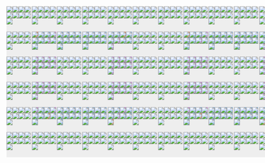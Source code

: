 
```{=html}
<div style="display:flex; flex-direction:row; justify-content: space-around; margin:50px;">
        <div style="display:flex; flex-direction:column; align-items:center;">
    <div style="
    width: 400px;
    aspect-ratio:1;
    margin: 0;
    margin-left:auto;
    margin-right:auto;
    grid-template-columns: 1fr 1fr 1fr 1fr 1fr 1fr ;
    display: grid;
    position:relative;
    background: #eee;" data-id="pushbox"><div class='bb' ><img src='res/tl.png' style='background: #ddd;' class='arrow atl ina' /><img src='res/tt.png' style='background: #ddd;' class='arrow att ina' /><img src='res/tr.png' style='background: #ddd;' class='arrow atr ina' /><img src='res/ll.png' style='background: #ddd;' class='arrow all ina' /><img src='res/dt.png' style='background: #ddd;' class='arrow adt ina' /><img src='res/rr.png' style='background: #ddd;' class='arrow arr ina' /><img src='res/bl.png' style='background: #ddd;' class='arrow abl ina' /><img src='res/bb.png' style='background: #ddd;' class='arrow abb ina' /><img src='res/br.png' style='background: #ddd;' class='arrow abr ina' /></div><div class='bb' ><img src='res/tl.png' style='background: #ddd;' class='arrow atl ina' /><img src='res/tt.png' style='background: #ddd;' class='arrow att ina' /><img src='res/tr.png' style='background: #ddd;' class='arrow atr ina' /><img src='res/ll.png' style='background: #ddd;' class='arrow all ina' /><img src='res/dt.png' style='background: #ddd;' class='arrow adt ina' /><img src='res/rr.png' style='background: #ddd;' class='arrow arr ina' /><img src='res/bl.png' style='background: #ddd;' class='arrow abl ina' /><img src='res/bb.png' style='background: #ddd;' class='arrow abb ina' /><img src='res/br.png' style='background: #ddd;' class='arrow abr ina' /></div><div class='bb' ><img src='res/tl.png' style='background: #ddd;' class='arrow atl ina' /><img src='res/tt.png' style='background: #ddd;' class='arrow att ina' /><img src='res/tr.png' style='background: #ddd;' class='arrow atr ina' /><img src='res/ll.png' style='background: #ddd;' class='arrow all ina' /><img src='res/dt.png' style='background: #ddd;' class='arrow adt ina' /><img src='res/rr.png' style='background: #ddd;' class='arrow arr ina' /><img src='res/bl.png' style='background: #ddd;' class='arrow abl ina' /><img src='res/bb.png' style='background: #ddd;' class='arrow abb ina' /><img src='res/br.png' style='background: #ddd;' class='arrow abr ina' /></div><div class='bb' ><img src='res/tl.png' style='background: #ddd;' class='arrow atl ina' /><img src='res/tt.png' style='background: #ddd;' class='arrow att ina' /><img src='res/tr.png' style='background: #ddd;' class='arrow atr ina' /><img src='res/ll.png' style='background: #ddd;' class='arrow all ina' /><img src='res/dt.png' style='background: #ddd;' class='arrow adt ina' /><img src='res/rr.png' style='background: #ddd;' class='arrow arr ina' /><img src='res/bl.png' style='background: #ddd;' class='arrow abl ina' /><img src='res/bb.png' style='background: #ddd;' class='arrow abb ina' /><img src='res/br.png' style='background: #ddd;' class='arrow abr ina' /></div><div class='bb' ><img src='res/tl.png' style='background: #ddd;' class='arrow atl ina' /><img src='res/tt.png' style='background: #ddd;' class='arrow att ina' /><img src='res/tr.png' style='background: #ddd;' class='arrow atr ina' /><img src='res/ll.png' style='background: #ddd;' class='arrow all ina' /><img src='res/dt.png' style='background: #ddd;' class='arrow adt ina' /><img src='res/rr.png' style='background: #ddd;' class='arrow arr ina' /><img src='res/bl.png' style='background: #ddd;' class='arrow abl ina' /><img src='res/bb.png' style='background: #ddd;' class='arrow abb ina' /><img src='res/br.png' style='background: #ddd;' class='arrow abr ina' /></div><div class='bb' ><img src='res/tl.png' style='background: #ddd;' class='arrow atl ina' /><img src='res/tt.png' style='background: #ddd;' class='arrow att ina' /><img src='res/tr.png' style='background: #ddd;' class='arrow atr ina' /><img src='res/ll.png' style='background: #ddd;' class='arrow all ina' /><img src='res/dt.png' style='background: #ddd;' class='arrow adt ina' /><img src='res/rr.png' style='background: #ddd;' class='arrow arr ina' /><img src='res/bl.png' style='background: #ddd;' class='arrow abl ina' /><img src='res/bb.png' style='background: #ddd;' class='arrow abb ina' /><img src='res/br.png' style='background: #ddd;' class='arrow abr ina' /></div><div class='bb' ><img src='res/tl.png' style='background: #ddd;' class='arrow atl ina' /><img src='res/tt.png' style='background: #ddd;' class='arrow att ina' /><img src='res/tr.png' style='background: #ddd;' class='arrow atr ina' /><img src='res/ll.png' style='background: #ddd;' class='arrow all ina' /><img src='res/dt.png' style='background: #ddd;' class='arrow adt ina' /><img src='res/rr.png' style='background: #ddd;' class='arrow arr ina' /><img src='res/bl.png' style='background: #ddd;' class='arrow abl ina' /><img src='res/bb.png' style='background: #ddd;' class='arrow abb ina' /><img src='res/br.png' style='background: #ddd;' class='arrow abr ina' /></div><div class='bb' ><img src='res/tl.png' style='background: #cc967a;' class='arrow atl ' /><img src='res/tt.png' style='background: #8fadcc;' class='arrow att ' /><img src='res/tr.png' style='background: #8fadcc;' class='arrow atr ' /><img src='res/ll.png' style='background: #bd8fcc;' class='arrow all ' /><img src='res/dt.png' style='background: #8fadcc;' class='arrow adt ina' /><img src='res/rr.png' style='background: #8fadcc;' class='arrow arr ina' /><img src='res/bl.png' style='background: #bd8fcc;' class='arrow abl ' /><img src='res/bb.png' style='background: #8fadcc;' class='arrow abb ina' /><img src='res/br.png' style='background: #8fadcc;' class='arrow abr ina' /></div><div class='bb' ><img src='res/tl.png' style='background: #8fadcc;' class='arrow atl ' /><img src='res/tt.png' style='background: #8fadcc;' class='arrow att ' /><img src='res/tr.png' style='background: #8fadcc;' class='arrow atr ' /><img src='res/ll.png' style='background: #8fadcc;' class='arrow all ina' /><img src='res/dt.png' style='background: #8fadcc;' class='arrow adt ina' /><img src='res/rr.png' style='background: #8fadcc;' class='arrow arr ina' /><img src='res/bl.png' style='background: #8fadcc;' class='arrow abl ina' /><img src='res/bb.png' style='background: #8fadcc;' class='arrow abb ina' /><img src='res/br.png' style='background: #8fadcc;' class='arrow abr ina' /></div><div class='bb' ><img src='res/tl.png' style='background: #8fadcc;' class='arrow atl ' /><img src='res/tt.png' style='background: #8fadcc;' class='arrow att ' /><img src='res/tr.png' style='background: #8fadcc;' class='arrow atr ' /><img src='res/ll.png' style='background: #8fadcc;' class='arrow all ina' /><img src='res/dt.png' style='background: #8fadcc;' class='arrow adt ina' /><img src='res/rr.png' style='background: #8fadcc;' class='arrow arr ina' /><img src='res/bl.png' style='background: #8fadcc;' class='arrow abl ina' /><img src='res/bb.png' style='background: #8fadcc;' class='arrow abb ina' /><img src='res/br.png' style='background: #8fadcc;' class='arrow abr ina' /></div><div class='bb' ><img src='res/tl.png' style='background: #8fadcc;' class='arrow atl ' /><img src='res/tt.png' style='background: #8fadcc;' class='arrow att ' /><img src='res/tr.png' style='background: #cc967a;' class='arrow atr ' /><img src='res/ll.png' style='background: #8fadcc;' class='arrow all ina' /><img src='res/dt.png' style='background: #8fadcc;' class='arrow adt ina' /><img src='res/rr.png' style='background: #bd8fcc;' class='arrow arr ' /><img src='res/bl.png' style='background: #8fadcc;' class='arrow abl ina' /><img src='res/bb.png' style='background: #8fadcc;' class='arrow abb ina' /><img src='res/br.png' style='background: #bd8fcc;' class='arrow abr ' /></div><div class='bb' ><img src='res/tl.png' style='background: #ddd;' class='arrow atl ina' /><img src='res/tt.png' style='background: #ddd;' class='arrow att ina' /><img src='res/tr.png' style='background: #ddd;' class='arrow atr ina' /><img src='res/ll.png' style='background: #ddd;' class='arrow all ina' /><img src='res/dt.png' style='background: #ddd;' class='arrow adt ina' /><img src='res/rr.png' style='background: #ddd;' class='arrow arr ina' /><img src='res/bl.png' style='background: #ddd;' class='arrow abl ina' /><img src='res/bb.png' style='background: #ddd;' class='arrow abb ina' /><img src='res/br.png' style='background: #ddd;' class='arrow abr ina' /></div><div class='bb' ><img src='res/tl.png' style='background: #ddd;' class='arrow atl ina' /><img src='res/tt.png' style='background: #ddd;' class='arrow att ina' /><img src='res/tr.png' style='background: #ddd;' class='arrow atr ina' /><img src='res/ll.png' style='background: #ddd;' class='arrow all ina' /><img src='res/dt.png' style='background: #ddd;' class='arrow adt ina' /><img src='res/rr.png' style='background: #ddd;' class='arrow arr ina' /><img src='res/bl.png' style='background: #ddd;' class='arrow abl ina' /><img src='res/bb.png' style='background: #ddd;' class='arrow abb ina' /><img src='res/br.png' style='background: #ddd;' class='arrow abr ina' /></div><div class='bb' ><img src='res/tl.png' style='background: #bd8fcc;' class='arrow atl ' /><img src='res/tt.png' style='background: #bd8fcc;' class='arrow att ina' /><img src='res/tr.png' style='background: #bd8fcc;' class='arrow atr ina' /><img src='res/ll.png' style='background: #bd8fcc;' class='arrow all ' /><img src='res/dt.png' style='background: #bd8fcc;' class='arrow adt ina' /><img src='res/rr.png' style='background: #bd8fcc;' class='arrow arr ina' /><img src='res/bl.png' style='background: #bd8fcc;' class='arrow abl ' /><img src='res/bb.png' style='background: #bd8fcc;' class='arrow abb ina' /><img src='res/br.png' style='background: #bd8fcc;' class='arrow abr ina' /></div><div class='bb' ><img src='res/tl.png' style='background: #ddd;' class='arrow atl ina' /><img src='res/tt.png' style='background: #ddd;' class='arrow att ina' /><img src='res/tr.png' style='background: #ddd;' class='arrow atr ina' /><img src='res/ll.png' style='background: #ddd;' class='arrow all ina' /><img src='res/dt.png' style='background: #ddd;' class='arrow adt ina' /><img src='res/rr.png' style='background: #ddd;' class='arrow arr ina' /><img src='res/bl.png' style='background: #ddd;' class='arrow abl ina' /><img src='res/bb.png' style='background: #ddd;' class='arrow abb ina' /><img src='res/br.png' style='background: #ddd;' class='arrow abr ina' /></div><div class='bb' ><img src='res/tl.png' style='background: #ddd;' class='arrow atl ina' /><img src='res/tt.png' style='background: #ddd;' class='arrow att ina' /><img src='res/tr.png' style='background: #ddd;' class='arrow atr ina' /><img src='res/ll.png' style='background: #ddd;' class='arrow all ina' /><img src='res/dt.png' style='background: #ddd;' class='arrow adt ina' /><img src='res/rr.png' style='background: #ddd;' class='arrow arr ina' /><img src='res/bl.png' style='background: #ddd;' class='arrow abl ina' /><img src='res/bb.png' style='background: #ddd;' class='arrow abb ina' /><img src='res/br.png' style='background: #ddd;' class='arrow abr ina' /></div><div class='bb' ><img src='res/tl.png' style='background: #bd8fcc;' class='arrow atl ina' /><img src='res/tt.png' style='background: #bd8fcc;' class='arrow att ina' /><img src='res/tr.png' style='background: #bd8fcc;' class='arrow atr ' /><img src='res/ll.png' style='background: #bd8fcc;' class='arrow all ina' /><img src='res/dt.png' style='background: #bd8fcc;' class='arrow adt ina' /><img src='res/rr.png' style='background: #bd8fcc;' class='arrow arr ' /><img src='res/bl.png' style='background: #bd8fcc;' class='arrow abl ina' /><img src='res/bb.png' style='background: #bd8fcc;' class='arrow abb ina' /><img src='res/br.png' style='background: #bd8fcc;' class='arrow abr ' /></div><div class='bb' ><img src='res/tl.png' style='background: #ddd;' class='arrow atl ina' /><img src='res/tt.png' style='background: #ddd;' class='arrow att ina' /><img src='res/tr.png' style='background: #ddd;' class='arrow atr ina' /><img src='res/ll.png' style='background: #ddd;' class='arrow all ina' /><img src='res/dt.png' style='background: #ddd;' class='arrow adt ina' /><img src='res/rr.png' style='background: #ddd;' class='arrow arr ina' /><img src='res/bl.png' style='background: #ddd;' class='arrow abl ina' /><img src='res/bb.png' style='background: #ddd;' class='arrow abb ina' /><img src='res/br.png' style='background: #ddd;' class='arrow abr ina' /></div><div class='bb' ><img src='res/tl.png' style='background: #ddd;' class='arrow atl ina' /><img src='res/tt.png' style='background: #ddd;' class='arrow att ina' /><img src='res/tr.png' style='background: #ddd;' class='arrow atr ina' /><img src='res/ll.png' style='background: #ddd;' class='arrow all ina' /><img src='res/dt.png' style='background: #ddd;' class='arrow adt ina' /><img src='res/rr.png' style='background: #ddd;' class='arrow arr ina' /><img src='res/bl.png' style='background: #ddd;' class='arrow abl ina' /><img src='res/bb.png' style='background: #ddd;' class='arrow abb ina' /><img src='res/br.png' style='background: #ddd;' class='arrow abr ina' /></div><div class='bb' ><img src='res/tl.png' style='background: #bd8fcc;' class='arrow atl ' /><img src='res/tt.png' style='background: #bd8fcc;' class='arrow att ina' /><img src='res/tr.png' style='background: #bd8fcc;' class='arrow atr ina' /><img src='res/ll.png' style='background: #bd8fcc;' class='arrow all ' /><img src='res/dt.png' style='background: #bd8fcc;' class='arrow adt ina' /><img src='res/rr.png' style='background: #bd8fcc;' class='arrow arr ina' /><img src='res/bl.png' style='background: #bd8fcc;' class='arrow abl ' /><img src='res/bb.png' style='background: #bd8fcc;' class='arrow abb ina' /><img src='res/br.png' style='background: #bd8fcc;' class='arrow abr ina' /></div><div class='bb' ><img src='res/tl.png' style='background: #ddd;' class='arrow atl ina' /><img src='res/tt.png' style='background: #ddd;' class='arrow att ina' /><img src='res/tr.png' style='background: #ddd;' class='arrow atr ina' /><img src='res/ll.png' style='background: #ddd;' class='arrow all ina' /><img src='res/dt.png' style='background: #ddd;' class='arrow adt ina' /><img src='res/rr.png' style='background: #ddd;' class='arrow arr ina' /><img src='res/bl.png' style='background: #ddd;' class='arrow abl ina' /><img src='res/bb.png' style='background: #ddd;' class='arrow abb ina' /><img src='res/br.png' style='background: #ddd;' class='arrow abr ina' /></div><div class='bb' ><img src='res/tl.png' style='background: #ddd;' class='arrow atl ina' /><img src='res/tt.png' style='background: #ddd;' class='arrow att ina' /><img src='res/tr.png' style='background: #ddd;' class='arrow atr ina' /><img src='res/ll.png' style='background: #ddd;' class='arrow all ina' /><img src='res/dt.png' style='background: #ddd;' class='arrow adt ina' /><img src='res/rr.png' style='background: #ddd;' class='arrow arr ina' /><img src='res/bl.png' style='background: #ddd;' class='arrow abl ina' /><img src='res/bb.png' style='background: #ddd;' class='arrow abb ina' /><img src='res/br.png' style='background: #ddd;' class='arrow abr ina' /></div><div class='bb' ><img src='res/tl.png' style='background: #bd8fcc;' class='arrow atl ina' /><img src='res/tt.png' style='background: #bd8fcc;' class='arrow att ina' /><img src='res/tr.png' style='background: #bd8fcc;' class='arrow atr ' /><img src='res/ll.png' style='background: #bd8fcc;' class='arrow all ina' /><img src='res/dt.png' style='background: #bd8fcc;' class='arrow adt ina' /><img src='res/rr.png' style='background: #bd8fcc;' class='arrow arr ' /><img src='res/bl.png' style='background: #bd8fcc;' class='arrow abl ina' /><img src='res/bb.png' style='background: #bd8fcc;' class='arrow abb ina' /><img src='res/br.png' style='background: #bd8fcc;' class='arrow abr ' /></div><div class='bb' ><img src='res/tl.png' style='background: #ddd;' class='arrow atl ina' /><img src='res/tt.png' style='background: #ddd;' class='arrow att ina' /><img src='res/tr.png' style='background: #ddd;' class='arrow atr ina' /><img src='res/ll.png' style='background: #ddd;' class='arrow all ina' /><img src='res/dt.png' style='background: #ddd;' class='arrow adt ina' /><img src='res/rr.png' style='background: #ddd;' class='arrow arr ina' /><img src='res/bl.png' style='background: #ddd;' class='arrow abl ina' /><img src='res/bb.png' style='background: #ddd;' class='arrow abb ina' /><img src='res/br.png' style='background: #ddd;' class='arrow abr ina' /></div><div class='bb' ><img src='res/tl.png' style='background: #ddd;' class='arrow atl ina' /><img src='res/tt.png' style='background: #ddd;' class='arrow att ina' /><img src='res/tr.png' style='background: #ddd;' class='arrow atr ina' /><img src='res/ll.png' style='background: #ddd;' class='arrow all ina' /><img src='res/dt.png' style='background: #ddd;' class='arrow adt ina' /><img src='res/rr.png' style='background: #ddd;' class='arrow arr ina' /><img src='res/bl.png' style='background: #ddd;' class='arrow abl ina' /><img src='res/bb.png' style='background: #ddd;' class='arrow abb ina' /><img src='res/br.png' style='background: #ddd;' class='arrow abr ina' /></div><div class='bb' ><img src='res/tl.png' style='background: #bd8fcc;' class='arrow atl ' /><img src='res/tt.png' style='background: #8fadcc;' class='arrow att ina' /><img src='res/tr.png' style='background: #8fadcc;' class='arrow atr ina' /><img src='res/ll.png' style='background: #bd8fcc;' class='arrow all ' /><img src='res/dt.png' style='background: #8fadcc;' class='arrow adt ina' /><img src='res/rr.png' style='background: #8fadcc;' class='arrow arr ina' /><img src='res/bl.png' style='background: #cc967a;' class='arrow abl ' /><img src='res/bb.png' style='background: #8fadcc;' class='arrow abb ' /><img src='res/br.png' style='background: #8fadcc;' class='arrow abr ' /></div><div class='bb' ><img src='res/tl.png' style='background: #8fadcc;' class='arrow atl ina' /><img src='res/tt.png' style='background: #8fadcc;' class='arrow att ina' /><img src='res/tr.png' style='background: #8fadcc;' class='arrow atr ina' /><img src='res/ll.png' style='background: #8fadcc;' class='arrow all ina' /><img src='res/dt.png' style='background: #8fadcc;' class='arrow adt ina' /><img src='res/rr.png' style='background: #8fadcc;' class='arrow arr ina' /><img src='res/bl.png' style='background: #8fadcc;' class='arrow abl ' /><img src='res/bb.png' style='background: #8fadcc;' class='arrow abb ' /><img src='res/br.png' style='background: #8fadcc;' class='arrow abr ' /></div><div class='bb' ><img src='res/tl.png' style='background: #8fadcc;' class='arrow atl ina' /><img src='res/tt.png' style='background: #8fadcc;' class='arrow att ina' /><img src='res/tr.png' style='background: #8fadcc;' class='arrow atr ina' /><img src='res/ll.png' style='background: #8fadcc;' class='arrow all ina' /><img src='res/dt.png' style='background: #8fadcc;' class='arrow adt ina' /><img src='res/rr.png' style='background: #8fadcc;' class='arrow arr ina' /><img src='res/bl.png' style='background: #8fadcc;' class='arrow abl ' /><img src='res/bb.png' style='background: #8fadcc;' class='arrow abb ' /><img src='res/br.png' style='background: #8fadcc;' class='arrow abr ' /></div><div class='bb' ><img src='res/tl.png' style='background: #8fadcc;' class='arrow atl ina' /><img src='res/tt.png' style='background: #8fadcc;' class='arrow att ina' /><img src='res/tr.png' style='background: #bd8fcc;' class='arrow atr ' /><img src='res/ll.png' style='background: #8fadcc;' class='arrow all ina' /><img src='res/dt.png' style='background: #8fadcc;' class='arrow adt ina' /><img src='res/rr.png' style='background: #bd8fcc;' class='arrow arr ' /><img src='res/bl.png' style='background: #8fadcc;' class='arrow abl ' /><img src='res/bb.png' style='background: #8fadcc;' class='arrow abb ' /><img src='res/br.png' style='background: #cc967a;' class='arrow abr ' /></div><div class='bb' ><img src='res/tl.png' style='background: #ddd;' class='arrow atl ina' /><img src='res/tt.png' style='background: #ddd;' class='arrow att ina' /><img src='res/tr.png' style='background: #ddd;' class='arrow atr ina' /><img src='res/ll.png' style='background: #ddd;' class='arrow all ina' /><img src='res/dt.png' style='background: #ddd;' class='arrow adt ina' /><img src='res/rr.png' style='background: #ddd;' class='arrow arr ina' /><img src='res/bl.png' style='background: #ddd;' class='arrow abl ina' /><img src='res/bb.png' style='background: #ddd;' class='arrow abb ina' /><img src='res/br.png' style='background: #ddd;' class='arrow abr ina' /></div><div class='bb' ><img src='res/tl.png' style='background: #ddd;' class='arrow atl ina' /><img src='res/tt.png' style='background: #ddd;' class='arrow att ina' /><img src='res/tr.png' style='background: #ddd;' class='arrow atr ina' /><img src='res/ll.png' style='background: #ddd;' class='arrow all ina' /><img src='res/dt.png' style='background: #ddd;' class='arrow adt ina' /><img src='res/rr.png' style='background: #ddd;' class='arrow arr ina' /><img src='res/bl.png' style='background: #ddd;' class='arrow abl ina' /><img src='res/bb.png' style='background: #ddd;' class='arrow abb ina' /><img src='res/br.png' style='background: #ddd;' class='arrow abr ina' /></div><div class='bb' ><img src='res/tl.png' style='background: #ddd;' class='arrow atl ina' /><img src='res/tt.png' style='background: #ddd;' class='arrow att ina' /><img src='res/tr.png' style='background: #ddd;' class='arrow atr ina' /><img src='res/ll.png' style='background: #ddd;' class='arrow all ina' /><img src='res/dt.png' style='background: #ddd;' class='arrow adt ina' /><img src='res/rr.png' style='background: #ddd;' class='arrow arr ina' /><img src='res/bl.png' style='background: #ddd;' class='arrow abl ina' /><img src='res/bb.png' style='background: #ddd;' class='arrow abb ina' /><img src='res/br.png' style='background: #ddd;' class='arrow abr ina' /></div><div class='bb' ><img src='res/tl.png' style='background: #ddd;' class='arrow atl ina' /><img src='res/tt.png' style='background: #ddd;' class='arrow att ina' /><img src='res/tr.png' style='background: #ddd;' class='arrow atr ina' /><img src='res/ll.png' style='background: #ddd;' class='arrow all ina' /><img src='res/dt.png' style='background: #ddd;' class='arrow adt ina' /><img src='res/rr.png' style='background: #ddd;' class='arrow arr ina' /><img src='res/bl.png' style='background: #ddd;' class='arrow abl ina' /><img src='res/bb.png' style='background: #ddd;' class='arrow abb ina' /><img src='res/br.png' style='background: #ddd;' class='arrow abr ina' /></div><div class='bb' ><img src='res/tl.png' style='background: #ddd;' class='arrow atl ina' /><img src='res/tt.png' style='background: #ddd;' class='arrow att ina' /><img src='res/tr.png' style='background: #ddd;' class='arrow atr ina' /><img src='res/ll.png' style='background: #ddd;' class='arrow all ina' /><img src='res/dt.png' style='background: #ddd;' class='arrow adt ina' /><img src='res/rr.png' style='background: #ddd;' class='arrow arr ina' /><img src='res/bl.png' style='background: #ddd;' class='arrow abl ina' /><img src='res/bb.png' style='background: #ddd;' class='arrow abb ina' /><img src='res/br.png' style='background: #ddd;' class='arrow abr ina' /></div><div class='bb' ><img src='res/tl.png' style='background: #ddd;' class='arrow atl ina' /><img src='res/tt.png' style='background: #ddd;' class='arrow att ina' /><img src='res/tr.png' style='background: #ddd;' class='arrow atr ina' /><img src='res/ll.png' style='background: #ddd;' class='arrow all ina' /><img src='res/dt.png' style='background: #ddd;' class='arrow adt ina' /><img src='res/rr.png' style='background: #ddd;' class='arrow arr ina' /><img src='res/bl.png' style='background: #ddd;' class='arrow abl ina' /><img src='res/bb.png' style='background: #ddd;' class='arrow abb ina' /><img src='res/br.png' style='background: #ddd;' class='arrow abr ina' /></div><div class='bb' ><img src='res/tl.png' style='background: #ddd;' class='arrow atl ina' /><img src='res/tt.png' style='background: #ddd;' class='arrow att ina' /><img src='res/tr.png' style='background: #ddd;' class='arrow atr ina' /><img src='res/ll.png' style='background: #ddd;' class='arrow all ina' /><img src='res/dt.png' style='background: #ddd;' class='arrow adt ina' /><img src='res/rr.png' style='background: #ddd;' class='arrow arr ina' /><img src='res/bl.png' style='background: #ddd;' class='arrow abl ina' /><img src='res/bb.png' style='background: #ddd;' class='arrow abb ina' /><img src='res/br.png' style='background: #ddd;' class='arrow abr ina' /></div>
    </div>
</div><div style="display:flex; flex-direction:column; align-items:center;">
    <div style="
    width: 400px;
    aspect-ratio:1;
    margin: 0;
    margin-left:auto;
    margin-right:auto;
    grid-template-columns: 1fr 1fr 1fr 1fr 1fr 1fr ;
    display: grid;
    position:relative;
    background: #eee;" data-id="pushbox"><div class='bb' ><img src='res/tl.png' style='background: #ddd;' class='arrow atl ina' /><img src='res/tt.png' style='background: #ddd;' class='arrow att ina' /><img src='res/tr.png' style='background: #ddd;' class='arrow atr ina' /><img src='res/ll.png' style='background: #ddd;' class='arrow all ina' /><img src='res/dt.png' style='background: #ddd;' class='arrow adt ina' /><img src='res/rr.png' style='background: #ddd;' class='arrow arr ina' /><img src='res/bl.png' style='background: #ddd;' class='arrow abl ina' /><img src='res/bb.png' style='background: #ddd;' class='arrow abb ina' /><img src='res/br.png' style='background: #ddd;' class='arrow abr ina' /></div><div class='bb' ><img src='res/tl.png' style='background: #ddd;' class='arrow atl ina' /><img src='res/tt.png' style='background: #ddd;' class='arrow att ina' /><img src='res/tr.png' style='background: #ddd;' class='arrow atr ina' /><img src='res/ll.png' style='background: #ddd;' class='arrow all ina' /><img src='res/dt.png' style='background: #ddd;' class='arrow adt ina' /><img src='res/rr.png' style='background: #ddd;' class='arrow arr ina' /><img src='res/bl.png' style='background: #ddd;' class='arrow abl ina' /><img src='res/bb.png' style='background: #ddd;' class='arrow abb ina' /><img src='res/br.png' style='background: #ddd;' class='arrow abr ina' /></div><div class='bb' ><img src='res/tl.png' style='background: #ddd;' class='arrow atl ina' /><img src='res/tt.png' style='background: #ddd;' class='arrow att ina' /><img src='res/tr.png' style='background: #ddd;' class='arrow atr ina' /><img src='res/ll.png' style='background: #ddd;' class='arrow all ina' /><img src='res/dt.png' style='background: #ddd;' class='arrow adt ina' /><img src='res/rr.png' style='background: #ddd;' class='arrow arr ina' /><img src='res/bl.png' style='background: #ddd;' class='arrow abl ina' /><img src='res/bb.png' style='background: #ddd;' class='arrow abb ina' /><img src='res/br.png' style='background: #ddd;' class='arrow abr ina' /></div><div class='bb' ><img src='res/tl.png' style='background: #ddd;' class='arrow atl ina' /><img src='res/tt.png' style='background: #ddd;' class='arrow att ina' /><img src='res/tr.png' style='background: #ddd;' class='arrow atr ina' /><img src='res/ll.png' style='background: #ddd;' class='arrow all ina' /><img src='res/dt.png' style='background: #ddd;' class='arrow adt ina' /><img src='res/rr.png' style='background: #ddd;' class='arrow arr ina' /><img src='res/bl.png' style='background: #ddd;' class='arrow abl ina' /><img src='res/bb.png' style='background: #ddd;' class='arrow abb ina' /><img src='res/br.png' style='background: #ddd;' class='arrow abr ina' /></div><div class='bb' ><img src='res/tl.png' style='background: #ddd;' class='arrow atl ina' /><img src='res/tt.png' style='background: #ddd;' class='arrow att ina' /><img src='res/tr.png' style='background: #ddd;' class='arrow atr ina' /><img src='res/ll.png' style='background: #ddd;' class='arrow all ina' /><img src='res/dt.png' style='background: #ddd;' class='arrow adt ina' /><img src='res/rr.png' style='background: #ddd;' class='arrow arr ina' /><img src='res/bl.png' style='background: #ddd;' class='arrow abl ina' /><img src='res/bb.png' style='background: #ddd;' class='arrow abb ina' /><img src='res/br.png' style='background: #ddd;' class='arrow abr ina' /></div><div class='bb' ><img src='res/tl.png' style='background: #ddd;' class='arrow atl ina' /><img src='res/tt.png' style='background: #ddd;' class='arrow att ina' /><img src='res/tr.png' style='background: #ddd;' class='arrow atr ina' /><img src='res/ll.png' style='background: #ddd;' class='arrow all ina' /><img src='res/dt.png' style='background: #ddd;' class='arrow adt ina' /><img src='res/rr.png' style='background: #ddd;' class='arrow arr ina' /><img src='res/bl.png' style='background: #ddd;' class='arrow abl ina' /><img src='res/bb.png' style='background: #ddd;' class='arrow abb ina' /><img src='res/br.png' style='background: #ddd;' class='arrow abr ina' /></div><div class='bb' ><img src='res/tl.png' style='background: #ddd;' class='arrow atl ina' /><img src='res/tt.png' style='background: #ddd;' class='arrow att ina' /><img src='res/tr.png' style='background: #ddd;' class='arrow atr ina' /><img src='res/ll.png' style='background: #ddd;' class='arrow all ina' /><img src='res/dt.png' style='background: #ddd;' class='arrow adt ina' /><img src='res/rr.png' style='background: #ddd;' class='arrow arr ina' /><img src='res/bl.png' style='background: #ddd;' class='arrow abl ina' /><img src='res/bb.png' style='background: #ddd;' class='arrow abb ina' /><img src='res/br.png' style='background: #ddd;' class='arrow abr ina' /></div><div class='bb' ><img src='res/tl.png' style='background: #cc967a;' class='arrow atl ' /><img src='res/tt.png' style='background: #8fadcc;' class='arrow att ' /><img src='res/tr.png' style='background: #8fadcc;' class='arrow atr ' /><img src='res/ll.png' style='background: #bd8fcc;' class='arrow all ' /><img src='res/dt.png' style='background: #8fadcc;' class='arrow adt ina' /><img src='res/rr.png' style='background: #8fadcc;' class='arrow arr ina' /><img src='res/bl.png' style='background: #bd8fcc;' class='arrow abl ' /><img src='res/bb.png' style='background: #8fadcc;' class='arrow abb ina' /><img src='res/br.png' style='background: #8fadcc;' class='arrow abr ina' /></div><div class='bb' ><img src='res/tl.png' style='background: #8fadcc;' class='arrow atl ' /><img src='res/tt.png' style='background: #8fadcc;' class='arrow att ' /><img src='res/tr.png' style='background: #8fadcc;' class='arrow atr ' /><img src='res/ll.png' style='background: #8fadcc;' class='arrow all ina' /><img src='res/dt.png' style='background: #8fadcc;' class='arrow adt ina' /><img src='res/rr.png' style='background: #8fadcc;' class='arrow arr ina' /><img src='res/bl.png' style='background: #8fadcc;' class='arrow abl ina' /><img src='res/bb.png' style='background: #8fadcc;' class='arrow abb ina' /><img src='res/br.png' style='background: #8fadcc;' class='arrow abr ina' /></div><div class='bb' ><img src='res/tl.png' style='background: #8fadcc;' class='arrow atl ' /><img src='res/tt.png' style='background: #8fadcc;' class='arrow att ' /><img src='res/tr.png' style='background: #8fadcc;' class='arrow atr ' /><img src='res/ll.png' style='background: #8fadcc;' class='arrow all ina' /><img src='res/dt.png' style='background: #8fadcc;' class='arrow adt ina' /><img src='res/rr.png' style='background: #8fadcc;' class='arrow arr ina' /><img src='res/bl.png' style='background: #8fadcc;' class='arrow abl ina' /><img src='res/bb.png' style='background: #8fadcc;' class='arrow abb ina' /><img src='res/br.png' style='background: #8fadcc;' class='arrow abr ina' /></div><div class='bb' ><img src='res/tl.png' style='background: #8fadcc;' class='arrow atl ' /><img src='res/tt.png' style='background: #8fadcc;' class='arrow att ' /><img src='res/tr.png' style='background: #cc967a;' class='arrow atr ' /><img src='res/ll.png' style='background: #8fadcc;' class='arrow all ina' /><img src='res/dt.png' style='background: #8fadcc;' class='arrow adt ina' /><img src='res/rr.png' style='background: #bd8fcc;' class='arrow arr ' /><img src='res/bl.png' style='background: #8fadcc;' class='arrow abl ina' /><img src='res/bb.png' style='background: #8fadcc;' class='arrow abb ina' /><img src='res/br.png' style='background: #bd8fcc;' class='arrow abr ' /></div><div class='bb' ><img src='res/tl.png' style='background: #ddd;' class='arrow atl ina' /><img src='res/tt.png' style='background: #ddd;' class='arrow att ina' /><img src='res/tr.png' style='background: #ddd;' class='arrow atr ina' /><img src='res/ll.png' style='background: #ddd;' class='arrow all ina' /><img src='res/dt.png' style='background: #ddd;' class='arrow adt ina' /><img src='res/rr.png' style='background: #ddd;' class='arrow arr ina' /><img src='res/bl.png' style='background: #ddd;' class='arrow abl ina' /><img src='res/bb.png' style='background: #ddd;' class='arrow abb ina' /><img src='res/br.png' style='background: #ddd;' class='arrow abr ina' /></div><div class='bb' ><img src='res/tl.png' style='background: #ddd;' class='arrow atl ina' /><img src='res/tt.png' style='background: #ddd;' class='arrow att ina' /><img src='res/tr.png' style='background: #ddd;' class='arrow atr ina' /><img src='res/ll.png' style='background: #ddd;' class='arrow all ina' /><img src='res/dt.png' style='background: #ddd;' class='arrow adt ina' /><img src='res/rr.png' style='background: #ddd;' class='arrow arr ina' /><img src='res/bl.png' style='background: #ddd;' class='arrow abl ina' /><img src='res/bb.png' style='background: #ddd;' class='arrow abb ina' /><img src='res/br.png' style='background: #ddd;' class='arrow abr ina' /></div><div class='bb' ><img src='res/tl.png' style='background: #bd8fcc;' class='arrow atl ' /><img src='res/tt.png' style='background: #bd8fcc;' class='arrow att ina' /><img src='res/tr.png' style='background: #bd8fcc;' class='arrow atr ina' /><img src='res/ll.png' style='background: #bd8fcc;' class='arrow all ' /><img src='res/dt.png' style='background: #bd8fcc;' class='arrow adt ina' /><img src='res/rr.png' style='background: #bd8fcc;' class='arrow arr ina' /><img src='res/bl.png' style='background: #bd8fcc;' class='arrow abl ' /><img src='res/bb.png' style='background: #bd8fcc;' class='arrow abb ina' /><img src='res/br.png' style='background: #bd8fcc;' class='arrow abr ina' /></div><div class='bb' ><img src='res/tl.png' style='background: #ddd;' class='arrow atl ina' /><img src='res/tt.png' style='background: #ddd;' class='arrow att ina' /><img src='res/tr.png' style='background: #ddd;' class='arrow atr ina' /><img src='res/ll.png' style='background: #ddd;' class='arrow all ina' /><img src='res/dt.png' style='background: #ddd;' class='arrow adt ina' /><img src='res/rr.png' style='background: #ddd;' class='arrow arr ina' /><img src='res/bl.png' style='background: #ddd;' class='arrow abl ina' /><img src='res/bb.png' style='background: #ddd;' class='arrow abb ina' /><img src='res/br.png' style='background: #ddd;' class='arrow abr ina' /></div><div class='bb' ><img src='res/tl.png' style='background: #ddd;' class='arrow atl ina' /><img src='res/tt.png' style='background: #ddd;' class='arrow att ina' /><img src='res/tr.png' style='background: #ddd;' class='arrow atr ina' /><img src='res/ll.png' style='background: #ddd;' class='arrow all ina' /><img src='res/dt.png' style='background: #ddd;' class='arrow adt ina' /><img src='res/rr.png' style='background: #ddd;' class='arrow arr ina' /><img src='res/bl.png' style='background: #ddd;' class='arrow abl ina' /><img src='res/bb.png' style='background: #ddd;' class='arrow abb ina' /><img src='res/br.png' style='background: #ddd;' class='arrow abr ina' /></div><div class='bb' ><img src='res/tl.png' style='background: #bd8fcc;' class='arrow atl ina' /><img src='res/tt.png' style='background: #bd8fcc;' class='arrow att ina' /><img src='res/tr.png' style='background: #bd8fcc;' class='arrow atr ' /><img src='res/ll.png' style='background: #bd8fcc;' class='arrow all ina' /><img src='res/dt.png' style='background: #bd8fcc;' class='arrow adt ina' /><img src='res/rr.png' style='background: #bd8fcc;' class='arrow arr ' /><img src='res/bl.png' style='background: #bd8fcc;' class='arrow abl ina' /><img src='res/bb.png' style='background: #bd8fcc;' class='arrow abb ina' /><img src='res/br.png' style='background: #bd8fcc;' class='arrow abr ' /></div><div class='bb' ><img src='res/tl.png' style='background: #ddd;' class='arrow atl ina' /><img src='res/tt.png' style='background: #ddd;' class='arrow att ina' /><img src='res/tr.png' style='background: #ddd;' class='arrow atr ina' /><img src='res/ll.png' style='background: #ddd;' class='arrow all ina' /><img src='res/dt.png' style='background: #ddd;' class='arrow adt ina' /><img src='res/rr.png' style='background: #ddd;' class='arrow arr ina' /><img src='res/bl.png' style='background: #ddd;' class='arrow abl ina' /><img src='res/bb.png' style='background: #ddd;' class='arrow abb ina' /><img src='res/br.png' style='background: #ddd;' class='arrow abr ina' /></div><div class='bb' ><img src='res/tl.png' style='background: #ddd;' class='arrow atl ina' /><img src='res/tt.png' style='background: #ddd;' class='arrow att ina' /><img src='res/tr.png' style='background: #ddd;' class='arrow atr ina' /><img src='res/ll.png' style='background: #ddd;' class='arrow all ina' /><img src='res/dt.png' style='background: #ddd;' class='arrow adt ina' /><img src='res/rr.png' style='background: #ddd;' class='arrow arr ina' /><img src='res/bl.png' style='background: #ddd;' class='arrow abl ina' /><img src='res/bb.png' style='background: #ddd;' class='arrow abb ina' /><img src='res/br.png' style='background: #ddd;' class='arrow abr ina' /></div><div class='bb' ><img src='res/tl.png' style='background: #bd8fcc;' class='arrow atl ' /><img src='res/tt.png' style='background: #bd8fcc;' class='arrow att ina' /><img src='res/tr.png' style='background: #bd8fcc;' class='arrow atr ina' /><img src='res/ll.png' style='background: #bd8fcc;' class='arrow all ' /><img src='res/dt.png' style='background: #bd8fcc;' class='arrow adt ina' /><img src='res/rr.png' style='background: #bd8fcc;' class='arrow arr ina' /><img src='res/bl.png' style='background: #bd8fcc;' class='arrow abl ' /><img src='res/bb.png' style='background: #bd8fcc;' class='arrow abb ina' /><img src='res/br.png' style='background: #bd8fcc;' class='arrow abr ina' /></div><div class='bb' ><img src='res/tl.png' style='background: #ddd;' class='arrow atl ina' /><img src='res/tt.png' style='background: #ddd;' class='arrow att ina' /><img src='res/tr.png' style='background: #ddd;' class='arrow atr ina' /><img src='res/ll.png' style='background: #ddd;' class='arrow all ina' /><img src='res/dt.png' style='background: #ddd;' class='arrow adt ina' /><img src='res/rr.png' style='background: #ddd;' class='arrow arr ina' /><img src='res/bl.png' style='background: #ddd;' class='arrow abl ina' /><img src='res/bb.png' style='background: #ddd;' class='arrow abb ina' /><img src='res/br.png' style='background: #ddd;' class='arrow abr ina' /></div><div class='bb' ><img src='res/tl.png' style='background: #ddd;' class='arrow atl ina' /><img src='res/tt.png' style='background: #ddd;' class='arrow att ina' /><img src='res/tr.png' style='background: #ddd;' class='arrow atr ina' /><img src='res/ll.png' style='background: #ddd;' class='arrow all ina' /><img src='res/dt.png' style='background: #ddd;' class='arrow adt ina' /><img src='res/rr.png' style='background: #ddd;' class='arrow arr ina' /><img src='res/bl.png' style='background: #ddd;' class='arrow abl ina' /><img src='res/bb.png' style='background: #ddd;' class='arrow abb ina' /><img src='res/br.png' style='background: #ddd;' class='arrow abr ina' /></div><div class='bb' ><img src='res/tl.png' style='background: #bd8fcc;' class='arrow atl ina' /><img src='res/tt.png' style='background: #bd8fcc;' class='arrow att ina' /><img src='res/tr.png' style='background: #bd8fcc;' class='arrow atr ' /><img src='res/ll.png' style='background: #bd8fcc;' class='arrow all ina' /><img src='res/dt.png' style='background: #bd8fcc;' class='arrow adt ina' /><img src='res/rr.png' style='background: #bd8fcc;' class='arrow arr ' /><img src='res/bl.png' style='background: #bd8fcc;' class='arrow abl ina' /><img src='res/bb.png' style='background: #bd8fcc;' class='arrow abb ina' /><img src='res/br.png' style='background: #bd8fcc;' class='arrow abr ' /></div><div class='bb' ><img src='res/tl.png' style='background: #ddd;' class='arrow atl ina' /><img src='res/tt.png' style='background: #ddd;' class='arrow att ina' /><img src='res/tr.png' style='background: #ddd;' class='arrow atr ina' /><img src='res/ll.png' style='background: #ddd;' class='arrow all ina' /><img src='res/dt.png' style='background: #ddd;' class='arrow adt ina' /><img src='res/rr.png' style='background: #ddd;' class='arrow arr ina' /><img src='res/bl.png' style='background: #ddd;' class='arrow abl ina' /><img src='res/bb.png' style='background: #ddd;' class='arrow abb ina' /><img src='res/br.png' style='background: #ddd;' class='arrow abr ina' /></div><div class='bb' ><img src='res/tl.png' style='background: #ddd;' class='arrow atl ina' /><img src='res/tt.png' style='background: #ddd;' class='arrow att ina' /><img src='res/tr.png' style='background: #ddd;' class='arrow atr ina' /><img src='res/ll.png' style='background: #ddd;' class='arrow all ina' /><img src='res/dt.png' style='background: #ddd;' class='arrow adt ina' /><img src='res/rr.png' style='background: #ddd;' class='arrow arr ina' /><img src='res/bl.png' style='background: #ddd;' class='arrow abl ina' /><img src='res/bb.png' style='background: #ddd;' class='arrow abb ina' /><img src='res/br.png' style='background: #ddd;' class='arrow abr ina' /></div><div class='bb' ><img src='res/tl.png' style='background: #bd8fcc;' class='arrow atl ' /><img src='res/tt.png' style='background: #8fadcc;' class='arrow att ina' /><img src='res/tr.png' style='background: #8fadcc;' class='arrow atr ina' /><img src='res/ll.png' style='background: #bd8fcc;' class='arrow all ' /><img src='res/dt.png' style='background: #8fadcc;' class='arrow adt ina' /><img src='res/rr.png' style='background: #8fadcc;' class='arrow arr ina' /><img src='res/bl.png' style='background: #cc967a;' class='arrow abl ' /><img src='res/bb.png' style='background: #8fadcc;' class='arrow abb ' /><img src='res/br.png' style='background: #8fadcc;' class='arrow abr ' /></div><div class='bb' ><img src='res/tl.png' style='background: #8fadcc;' class='arrow atl ina' /><img src='res/tt.png' style='background: #8fadcc;' class='arrow att ina' /><img src='res/tr.png' style='background: #8fadcc;' class='arrow atr ina' /><img src='res/ll.png' style='background: #8fadcc;' class='arrow all ina' /><img src='res/dt.png' style='background: #8fadcc;' class='arrow adt ina' /><img src='res/rr.png' style='background: #8fadcc;' class='arrow arr ina' /><img src='res/bl.png' style='background: #8fadcc;' class='arrow abl ' /><img src='res/bb.png' style='background: #8fadcc;' class='arrow abb ' /><img src='res/br.png' style='background: #8fadcc;' class='arrow abr ' /></div><div class='bb' ><img src='res/tl.png' style='background: #8fadcc;' class='arrow atl ina' /><img src='res/tt.png' style='background: #8fadcc;' class='arrow att ina' /><img src='res/tr.png' style='background: #8fadcc;' class='arrow atr ina' /><img src='res/ll.png' style='background: #8fadcc;' class='arrow all ina' /><img src='res/dt.png' style='background: #8fadcc;' class='arrow adt ina' /><img src='res/rr.png' style='background: #8fadcc;' class='arrow arr ina' /><img src='res/bl.png' style='background: #8fadcc;' class='arrow abl ' /><img src='res/bb.png' style='background: #8fadcc;' class='arrow abb ' /><img src='res/br.png' style='background: #8fadcc;' class='arrow abr ' /></div><div class='bb' ><img src='res/tl.png' style='background: #8fadcc;' class='arrow atl ina' /><img src='res/tt.png' style='background: #8fadcc;' class='arrow att ina' /><img src='res/tr.png' style='background: #bd8fcc;' class='arrow atr ' /><img src='res/ll.png' style='background: #8fadcc;' class='arrow all ina' /><img src='res/dt.png' style='background: #8fadcc;' class='arrow adt ina' /><img src='res/rr.png' style='background: #bd8fcc;' class='arrow arr ' /><img src='res/bl.png' style='background: #8fadcc;' class='arrow abl ' /><img src='res/bb.png' style='background: #8fadcc;' class='arrow abb ' /><img src='res/br.png' style='background: #cc967a;' class='arrow abr ' /></div><div class='bb' ><img src='res/tl.png' style='background: #ddd;' class='arrow atl ina' /><img src='res/tt.png' style='background: #ddd;' class='arrow att ina' /><img src='res/tr.png' style='background: #ddd;' class='arrow atr ina' /><img src='res/ll.png' style='background: #ddd;' class='arrow all ina' /><img src='res/dt.png' style='background: #ddd;' class='arrow adt ina' /><img src='res/rr.png' style='background: #ddd;' class='arrow arr ina' /><img src='res/bl.png' style='background: #ddd;' class='arrow abl ina' /><img src='res/bb.png' style='background: #ddd;' class='arrow abb ina' /><img src='res/br.png' style='background: #ddd;' class='arrow abr ina' /></div><div class='bb' ><img src='res/tl.png' style='background: #ddd;' class='arrow atl ina' /><img src='res/tt.png' style='background: #ddd;' class='arrow att ina' /><img src='res/tr.png' style='background: #ddd;' class='arrow atr ina' /><img src='res/ll.png' style='background: #ddd;' class='arrow all ina' /><img src='res/dt.png' style='background: #ddd;' class='arrow adt ina' /><img src='res/rr.png' style='background: #ddd;' class='arrow arr ina' /><img src='res/bl.png' style='background: #ddd;' class='arrow abl ina' /><img src='res/bb.png' style='background: #ddd;' class='arrow abb ina' /><img src='res/br.png' style='background: #ddd;' class='arrow abr ina' /></div><div class='bb' ><img src='res/tl.png' style='background: #ddd;' class='arrow atl ina' /><img src='res/tt.png' style='background: #ddd;' class='arrow att ina' /><img src='res/tr.png' style='background: #ddd;' class='arrow atr ina' /><img src='res/ll.png' style='background: #ddd;' class='arrow all ina' /><img src='res/dt.png' style='background: #ddd;' class='arrow adt ina' /><img src='res/rr.png' style='background: #ddd;' class='arrow arr ina' /><img src='res/bl.png' style='background: #ddd;' class='arrow abl ina' /><img src='res/bb.png' style='background: #ddd;' class='arrow abb ina' /><img src='res/br.png' style='background: #ddd;' class='arrow abr ina' /></div><div class='bb' ><img src='res/tl.png' style='background: #ddd;' class='arrow atl ina' /><img src='res/tt.png' style='background: #ddd;' class='arrow att ina' /><img src='res/tr.png' style='background: #ddd;' class='arrow atr ina' /><img src='res/ll.png' style='background: #ddd;' class='arrow all ina' /><img src='res/dt.png' style='background: #ddd;' class='arrow adt ina' /><img src='res/rr.png' style='background: #ddd;' class='arrow arr ina' /><img src='res/bl.png' style='background: #ddd;' class='arrow abl ina' /><img src='res/bb.png' style='background: #ddd;' class='arrow abb ina' /><img src='res/br.png' style='background: #ddd;' class='arrow abr ina' /></div><div class='bb' ><img src='res/tl.png' style='background: #ddd;' class='arrow atl ina' /><img src='res/tt.png' style='background: #ddd;' class='arrow att ina' /><img src='res/tr.png' style='background: #ddd;' class='arrow atr ina' /><img src='res/ll.png' style='background: #ddd;' class='arrow all ina' /><img src='res/dt.png' style='background: #ddd;' class='arrow adt ina' /><img src='res/rr.png' style='background: #ddd;' class='arrow arr ina' /><img src='res/bl.png' style='background: #ddd;' class='arrow abl ina' /><img src='res/bb.png' style='background: #ddd;' class='arrow abb ina' /><img src='res/br.png' style='background: #ddd;' class='arrow abr ina' /></div><div class='bb' ><img src='res/tl.png' style='background: #ddd;' class='arrow atl ina' /><img src='res/tt.png' style='background: #ddd;' class='arrow att ina' /><img src='res/tr.png' style='background: #ddd;' class='arrow atr ina' /><img src='res/ll.png' style='background: #ddd;' class='arrow all ina' /><img src='res/dt.png' style='background: #ddd;' class='arrow adt ina' /><img src='res/rr.png' style='background: #ddd;' class='arrow arr ina' /><img src='res/bl.png' style='background: #ddd;' class='arrow abl ina' /><img src='res/bb.png' style='background: #ddd;' class='arrow abb ina' /><img src='res/br.png' style='background: #ddd;' class='arrow abr ina' /></div><div class='bb' ><img src='res/tl.png' style='background: #ddd;' class='arrow atl ina' /><img src='res/tt.png' style='background: #ddd;' class='arrow att ina' /><img src='res/tr.png' style='background: #ddd;' class='arrow atr ina' /><img src='res/ll.png' style='background: #ddd;' class='arrow all ina' /><img src='res/dt.png' style='background: #ddd;' class='arrow adt ina' /><img src='res/rr.png' style='background: #ddd;' class='arrow arr ina' /><img src='res/bl.png' style='background: #ddd;' class='arrow abl ina' /><img src='res/bb.png' style='background: #ddd;' class='arrow abb ina' /><img src='res/br.png' style='background: #ddd;' class='arrow abr ina' /></div>
    </div>
</div>
</div>
```